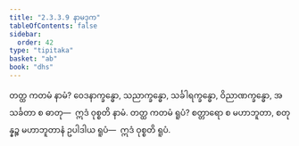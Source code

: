 ```yaml
---
title: "2.3.3.9 နာမဒုက"
tableOfContents: false
sidebar:
  order: 42
type: "tipitaka"
basket: "ab"
book: "dhs"
---
```



<DynamicBreadcrumb />

<Division number="1316" book="dhs">

<Paragraph number="2021" book="dhs">
တတ္ထ ကတမံ နာမံ? ဝေဒနာက္ခန္ဓော, သညာက္ခန္ဓော, သင်္ခါရက္ခန္ဓော, ဝိညာဏက္ခန္ဓော, အသင်္ခတာ စ ဓာတု—  ဣဒံ ဝုစ္စတိ နာမံ.
</Paragraph>

</Division>
<Division number="1317" book="dhs">

<Paragraph number="2022" book="dhs">
တတ္ထ ကတမံ ရူပံ? စတ္တာရော စ မဟာဘူတာ, စတုန္နဉ္စ မဟာဘူတာနံ ဥပါဒါယ ရူပံ—  ဣဒံ ဝုစ္စတိ ရူပံ.
</Paragraph>
</Division>